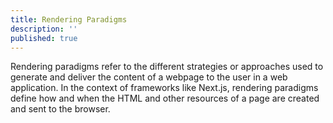 ```yaml
---
title: Rendering Paradigms
description: ''
published: true
---
```


Rendering paradigms refer to the different strategies or approaches used to generate and deliver the content of a webpage to the user in a web application. In the context of frameworks like Next.js, rendering paradigms define how and when the HTML and other resources of a page are created and sent to the browser.


